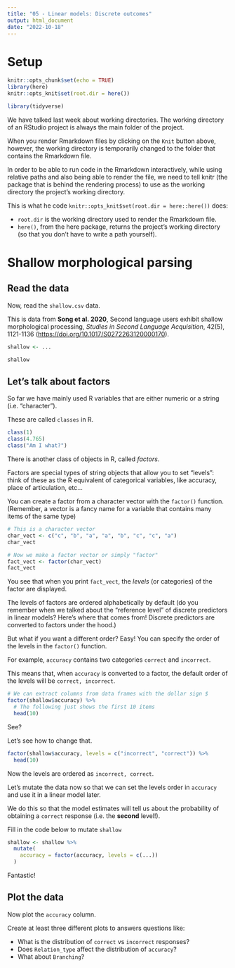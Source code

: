 ```yaml
---
title: "05 - Linear models: Discrete outcomes"
output: html_document
date: "2022-10-18"
---
```


# Setup

```r
knitr::opts_chunk$set(echo = TRUE)
library(here)
knitr::opts_knit$set(root.dir = here())

library(tidyverse)
```

We have talked last week about working directories.
The working directory of an RStudio project is always the main folder of the project.

When you render Rmarkdown files by clicking on the `Knit` button above, however, the working directory is temporarily changed to the folder that contains the Rmarkdown file.

In order to be able to run code in the Rmarkdown interactively, while using relative paths and also being able to render the file, we need to tell knitr (the package that is behind the rendering process) to use as the working directory the project's working directory.

This is what he code `knitr::opts_knit$set(root.dir = here::here())` does:

- `root.dir` is the working directory used to render the Rmarkdown file.
- `here()`, from the here package, returns the project's working directory (so that you don't have to write a path yourself).

# Shallow morphological parsing

## Read the data

Now, read the `shallow.csv` data.

This is data from **Song et al. 2020**, Second language users exhibit shallow morphological processing, *Studies in Second Language Acquisition*, 42(5), 1121-1136 (<https://doi.org/10.1017/S0272263120000170>).

```r
shallow <- ...

shallow
```

## Let's talk about factors

So far we have mainly used R variables that are either numeric or a string (i.e. "character").

These are called `classes` in R.

```r
class(1)
class(4.765)
class("Am I what?")
```

There is another class of objects in R, called *factors*.

Factors are special types of string objects that allow you to set "levels": think of these as the R equivalent of categorical variables, like accuracy, place of articulation, etc...

You can create a factor from a character vector with the `factor()` function.
(Remember, a vector is a fancy name for a variable that contains many items of the same type)

```r
# This is a character vector
char_vect <- c("c", "b", "a", "a", "b", "c", "c", "a")
char_vect

# Now we make a factor vector or simply "factor"
fact_vect <- factor(char_vect)
fact_vect
```

You see that when you print `fact_vect`, the *levels* (or categories) of the factor are displayed.

The levels of factors are ordered alphabetically by default (do you remember when we talked about the "reference level" of discrete predictors in linear models? Here's where that comes from! Discrete predictors are converted to factors under the hood.)

But what if you want a different order? Easy! You can specify the order of the levels in the `factor()` function.

For example, `accuracy` contains two categories `correct` and `incorrect`.

This means that, when `accuracy` is converted to a factor, the default order of the levels will be `correct, incorrect`.

```r
# We can extract columns from data frames with the dollar sign $
factor(shallow$accuracy) %>%
  # The following just shows the first 10 items
  head(10)
```

See?

Let's see how to change that.

```r
factor(shallow$accuracy, levels = c("incorrect", "correct")) %>%
  head(10)
```

Now the levels are ordered as `incorrect, correct`.

Let's mutate the data now so that we can set the levels order in `accuracy` and use it in a linear model later.

We do this so that the model estimates will tell us about the probability of obtaining a `correct` response (i.e. the **second** level!). 

Fill in the code below to mutate `shallow`

```r
shallow <- shallow %>%
  mutate(
    accuracy = factor(accuracy, levels = c(...))
  )
```

Fantastic!

## Plot the data

Now plot the `accuracy` column.

Create at least three different plots to answers questions like:

- What is the distribution of `correct` vs `incorrect` responses?
- Does `Relation_type` affect the distribution of `accuracy`?
- What about `Branching`?

```r

```

```r

```

```r

```

